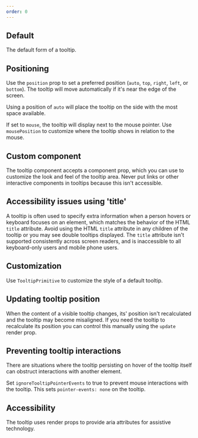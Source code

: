 ```yaml
---
order: 0
---
```



## Default

The default form of a tooltip.

<Example Component={TooltipDefault} packageName="@atlaskit/tooltip" />

## Positioning

Use the `position` prop to set a preferred position (`auto`, `top`, `right`, `left`, or `bottom`).
The tooltip will move automatically if it's near the edge of the screen.

Using a position of `auto` will place the tooltip on the side with the most space available.

<Example Component={TooltipPosition} packageName="@atlaskit/tooltip" />

If set to `mouse`, the tooltip will display next to the mouse pointer. Use `mousePosition` to
customize where the tooltip shows in relation to the mouse.

<Example Component={TooltipPositionMouse} packageName="@atlaskit/tooltip" />

## Custom component

The tooltip component accepts a component prop, which you can use to customize the look and feel of
the tooltip area. Never put links or other interactive components in tooltips because this isn't
accessible.

<Example Component={TooltipComponent} packageName="@atlaskit/tooltip" />

## Accessibility issues using 'title'

A tooltip is often used to specify extra information when a person hovers or keyboard focuses on an
element, which matches the behavior of the HTML `title` attribute. Avoid using the HTML `title`
attribute in any children of the tooltip or you may see double tooltips displayed. The `title`
attribute isn't supported consistently across screen readers, and is inaccessible to all
keyboard-only users and mobile phone users.

<Example Component={TooltipAvoidTitle} packageName="@atlaskit/tooltip" />

## Customization

Use `TooltipPrimitive` to customize the style of a default tooltip.

<Example Component={TooltipCustomization} packageName="@atlaskit/tooltip" />

## Updating tooltip position

When the content of a visible tooltip changes, its' position isn't recalculated and the tooltip may
become misaligned. If you need the tooltip to recalculate its position you can control this manually
using the `update` render prop.

<Example Component={TooltipUpdate} packageName="@atlaskit/tooltip" />

## Preventing tooltip interactions

There are situations where the tooltip persisting on hover of the tooltip itself can obstruct
interactions with another element.

Set `ignoreTooltipPointerEvents` to true to prevent mouse interactions with the tooltip. This sets
`pointer-events: none` on the tooltip.

<Example Component={TooltipPreventInteractions} packageName="@atlaskit/tooltip" />

## Accessibility

The tooltip uses render props to provide aria attributes for assistive technology.

<Example Component={TooltipRenderProps} packageName="@atlaskit/tooltip" />
